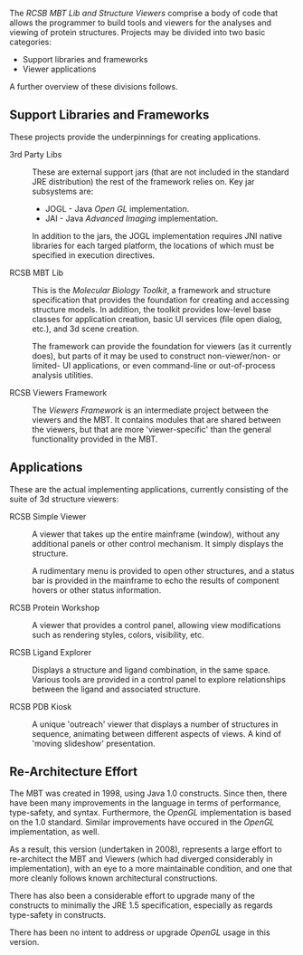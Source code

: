 <p>
The <em>RCSB MBT Lib and Structure Viewers</em> comprise a body of code that allows the programmer
to build tools and viewers for the analyses and viewing of protein structures.  Projects may be divided
into two basic categories:
<ul>
<li>Support libraries and frameworks</li>
<li>Viewer applications</li>
</ul>

A further overview of these divisions follows.

== Support Libraries and Frameworks ==

These projects provide the underpinnings for creating applications.
<dl>
<dt>3rd Party Libs
<dd>
These are external support jars (that are not included in the standard JRE distribution) 
the rest of the framework relies on.  Key jar subsystems are:
<ul>
<li>JOGL - Java <em>Open GL</em> implementation.</li>
<li>JAI - Java <em>Advanced Imaging</em> implementation.</li>
</ul>
In addition to the jars, the JOGL implementation requires JNI native libraries for each targed
platform, the locations of which must be specified in execution directives.</dd>
<dt>RCSB MBT Lib
<dd>
This is the <em>Molecular Biology Toolkit</em>, a framework and structure specification that provides
the foundation for creating and accessing structure models.  In addition, the toolkit provides
low-level base classes for application creation, basic UI services (file open dialog, etc.), and 3d
scene creation.</dd>
<dd>
The framework can provide the foundation for viewers (as it currently does), but parts of it may be
used to construct non-viewer/non- or limited- UI applications, or even command-line or out-of-process
analysis utilities.</dd>
<dt>RCSB Viewers Framework
<dd>
The <em>Viewers Framework</em> is an intermediate project between the viewers and the MBT.  It contains
modules that are shared between the viewers, but that are more 'viewer-specific' than the general
functionality provided in the MBT.</dd>
</dl>

==Applications==

These are the actual implementing applications, currently consisting of the suite of 3d structure
viewers:
<dl>
<dt>RCSB Simple Viewer
<dd>
A viewer that takes up the entire mainframe (window), without any additional panels or other control
mechanism.  It simply displays the structure.
<dd>
A rudimentary menu is provided to open other structures, and a status bar is provided in the mainframe
to echo the results of component hovers or other status information.
<dt>RCSB Protein Workshop
<dd>
A viewer that provides a control panel, allowing view modifications such as rendering styles, colors,
visibility, etc.
<dt>RCSB Ligand Explorer
<dd>
Displays a structure and ligand combination, in the same space.  Various tools are provided in a
control panel to explore relationships between the ligand and associated structure.
<dt>RCSB PDB Kiosk
<dd>
A unique 'outreach' viewer that displays a number of structures in sequence, animating between
different aspects of views.  A kind of 'moving slideshow' presentation.
</dl>

==Re-Architecture Effort==

The MBT was created in 1998, using Java 1.0 constructs.  Since then, there have been many improvements
in the language in terms of performance, type-safety, and syntax.  Furthermore, the
<em>OpenGL</em> implementation is based on the 1.0 standard.  Similar improvements have occured 
in the <em>OpenGL</em> implementation, as well.

As a result, this version (undertaken in 2008), represents a large effort to re-architect the MBT and
Viewers (which had
diverged considerably in implementation), with an eye to a more maintainable condition, and one that
more cleanly follows known architectural constructions.

There has also been a considerable effort to upgrade many of the constructs to minimally the JRE 1.5
specification, especially as regards type-safety in constructs.

There has been no intent to address or upgrade <em>OpenGL</em> usage in this version.